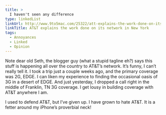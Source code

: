```yaml
---
title: >
  I haven't seen any difference
type: linkedList
linkUrl: http://www.9to5mac.com/25322/att-explains-the-work-done-on-its-network-in-new-york
linkTitle: AT&T explains the work done on its network in New York
tags:
  - Annoyances
  - Linked
  - Opinion
---
```


Note dear old Seth, the blogger guy (what a stupid tagline eh?) says this stuff is happening all over the country to AT&T’s network. It’s funny, I can’t really tell it. I took a trip just a couple weeks ago, and the primary coverage was 2G, EDGE. I can liken my experience to finding the occasional oasis of 3G in a desert of EDGE. And just yesterday, I dropped a call right in the middle of Franklin, TN 3G coverage. I get lousy in building coverage with AT&T anywhere I am.

I used to defend AT&T, but I’ve given up. I have grown to hate AT&T. It is a fetter around my iPhone’s proverbial neck!
